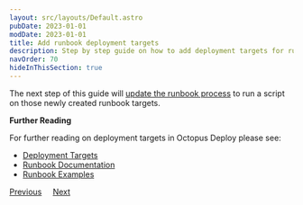 ```yaml
---
layout: src/layouts/Default.astro
pubDate: 2023-01-01
modDate: 2023-01-01
title: Add runbook deployment targets
description: Step by step guide on how to add deployment targets for runbooks in Octopus Deploy.
navOrder: 70
hideInThisSection: true
---
```


<AddDeploymentTargets />

The next step of this guide will [update the runbook process](/docs/getting-started/first-runbook-run/define-the-runbook-process-for-targets) to run a script on those newly created runbook targets.  

**Further Reading**

For further reading on deployment targets in Octopus Deploy please see:

- [Deployment Targets](/docs/infrastructure/deployment-targets)
- [Runbook Documentation](/docs/runbooks)
- [Runbook Examples](/docs/runbooks/runbook-examples)

<span><a class="btn btn-secondary" href="/docs/getting-started/first-runbook-run/runbook-specific-variables">Previous</a></span>&nbsp;&nbsp;&nbsp;&nbsp;&nbsp;<span><a class="btn btn-success" href="/docs/getting-started/first-runbook-run/define-the-runbook-process-for-targets">Next</a></span>